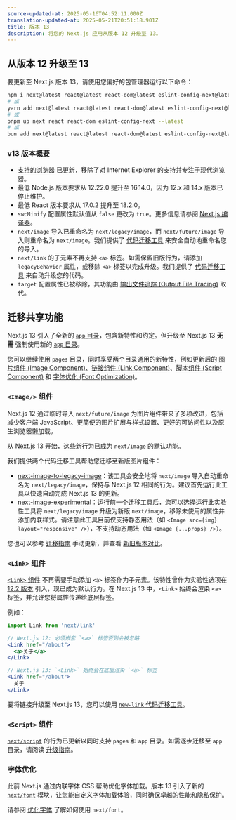 ```yaml
---
source-updated-at: 2025-05-16T04:52:11.000Z
translation-updated-at: 2025-05-21T20:51:18.901Z
title: 版本 13
description: 将您的 Next.js 应用从版本 12 升级至 13。
---
```


## 从版本 12 升级至 13

要更新至 Next.js 版本 13，请使用您偏好的包管理器运行以下命令：

```bash filename="终端"
npm i next@latest react@latest react-dom@latest eslint-config-next@latest
# 或
yarn add next@latest react@latest react-dom@latest eslint-config-next@latest
# 或
pnpm up next react react-dom eslint-config-next --latest
# 或
bun add next@latest react@latest react-dom@latest eslint-config-next@latest
```

### v13 版本概要

- [支持的浏览器](/docs/architecture/supported-browsers) 已更新，移除了对 Internet Explorer 的支持并专注于现代浏览器。
- 最低 Node.js 版本要求从 12.22.0 提升至 16.14.0，因为 12.x 和 14.x 版本已停止维护。
- 最低 React 版本要求从 17.0.2 提升至 18.2.0。
- `swcMinify` 配置属性默认值从 `false` 更改为 `true`。更多信息请参阅 [Next.js 编译器](/docs/architecture/nextjs-compiler)。
- `next/image` 导入已重命名为 `next/legacy/image`，而 `next/future/image` 导入则重命名为 `next/image`。我们提供了 [代码迁移工具](/docs/pages/building-your-application/upgrading/codemods#next-image-to-legacy-image) 来安全自动地重命名您的导入。
- `next/link` 的子元素不再支持 `<a>` 标签。如需保留旧版行为，请添加 `legacyBehavior` 属性，或移除 `<a>` 标签以完成升级。我们提供了 [代码迁移工具](/docs/pages/building-your-application/upgrading/codemods#new-link) 来自动升级您的代码。
- `target` 配置属性已被移除，其功能由 [输出文件追踪 (Output File Tracing)](/docs/pages/api-reference/next-config-js/output) 取代。

## 迁移共享功能

Next.js 13 引入了全新的 [`app` 目录](/docs/app/building-your-application/routing)，包含新特性和约定。但升级至 Next.js 13 **无需** 强制使用新的 [`app` 目录](/docs/app/building-your-application/routing#the-app-router)。

您可以继续使用 `pages` 目录，同时享受两个目录通用的新特性，例如更新后的 [图片组件 (Image Component)](#image-component)、[链接组件 (Link Component)](#link-component)、[脚本组件 (Script Component)](#script-component) 和 [字体优化 (Font Optimization)](#font-optimization)。

### `<Image/>` 组件

Next.js 12 通过临时导入 `next/future/image` 为图片组件带来了多项改进，包括减少客户端 JavaScript、更简便的图片扩展与样式设置、更好的可访问性以及原生浏览器懒加载。

从 Next.js 13 开始，这些新行为已成为 `next/image` 的默认功能。

我们提供两个代码迁移工具帮助您迁移至新版图片组件：

- [next-image-to-legacy-image](/docs/pages/building-your-application/upgrading/codemods#next-image-to-legacy-image)：该工具会安全地将 `next/image` 导入自动重命名为 `next/legacy/image`，保持与 Next.js 12 相同的行为。建议首先运行此工具以快速自动完成 Next.js 13 的更新。
- [next-image-experimental](/docs/pages/building-your-application/upgrading/codemods#next-image-experimental)：运行前一个迁移工具后，您可以选择运行此实验性工具将 `next/legacy/image` 升级为新版 `next/image`，移除未使用的属性并添加内联样式。请注意此工具目前仅支持静态用法（如 `<Image src={img} layout="responsive" />`），不支持动态用法（如 `<Image {...props} />`）。

您也可以参考 [迁移指南](/docs/pages/building-your-application/upgrading/codemods#next-image-experimental) 手动更新，并查看 [新旧版本对比](/docs/pages/api-reference/components/image-legacy#comparison)。

### `<Link>` 组件

[`<Link>` 组件](/docs/pages/api-reference/components/link) 不再需要手动添加 `<a>` 标签作为子元素。该特性曾作为实验性选项在 [12.2 版本](https://nextjs.org/blog/next-12-2) 引入，现已成为默认行为。在 Next.js 13 中，`<Link>` 始终会渲染 `<a>` 标签，并允许您将属性传递给底层标签。

例如：

```jsx
import Link from 'next/link'

// Next.js 12: 必须嵌套 `<a>` 标签否则会被忽略
<Link href="/about">
  <a>关于</a>
</Link>

// Next.js 13: `<Link>` 始终会在底层渲染 `<a>` 标签
<Link href="/about">
  关于
</Link>
```

要将链接升级至 Next.js 13，您可以使用 [`new-link` 代码迁移工具](/docs/pages/building-your-application/upgrading/codemods#new-link)。

### `<Script>` 组件

[`next/script`](/docs/pages/api-reference/components/script) 的行为已更新以同时支持 `pages` 和 `app` 目录。如需逐步迁移至 `app` 目录，请阅读 [升级指南](/docs/pages/building-your-application/upgrading)。

### 字体优化

此前 Next.js 通过内联字体 CSS 帮助优化字体加载。版本 13 引入了新的 [`next/font`](/docs/pages/building-your-application/optimizing/fonts) 模块，让您能自定义字体加载体验，同时确保卓越的性能和隐私保护。

请参阅 [优化字体](/docs/pages/building-your-application/optimizing/fonts) 了解如何使用 `next/font`。